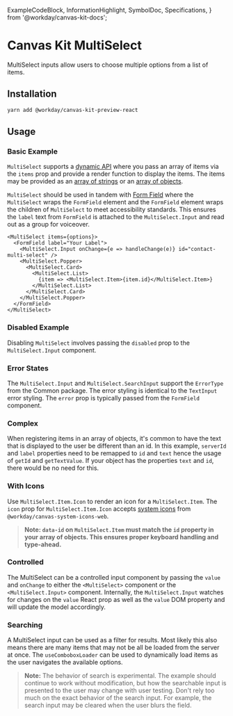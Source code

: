   ExampleCodeBlock,
  InformationHighlight,
  SymbolDoc,
  Specifications,
} from '@workday/canvas-kit-docs';



<Meta of={MultiSelectStories} />

# Canvas Kit MultiSelect

MultiSelect inputs allow users to choose multiple options from a list of items.

## Installation

```sh
yarn add @workday/canvas-kit-preview-react
```

## Usage

### Basic Example

`MultiSelect` supports a
[dynamic API](/getting-started/for-developers/resources/collection-api/#dynamic-items) where you
pass an array of items via the `items` prop and provide a render function to display the items. The
items may be provided as an
[array of strings](/getting-started/for-developers/resources/collection-api/#array-of-strings) or an
[array of objects](/getting-started/for-developers/resources/collection-api/#array-of-objects).

`MultiSelect` should be used in tandem with [Form Field](/components/inputs/form-field/) where the
`MultiSelect` wraps the `FormField` element and the `FormField` element wraps the children of
`MultiSelect` to meet accessibility standards. This ensures the `label` text from `FormField` is
attached to the `MultiSelect.Input` and read out as a group for voiceover.

```tsx
<MultiSelect items={options}>
  <FormField label="Your Label">
    <MultiSelect.Input onChange={e => handleChange(e)} id="contact-multi-select" />
    <MultiSelect.Popper>
      <MultiSelect.Card>
        <MultiSelect.List>
          {item => <MultiSelect.Item>{item.id}</MultiSelect.Item>}
        </MultiSelect.List>
      </MultiSelect.Card>
    </MultiSelect.Popper>
  </FormField>
</MultiSelect>
```

### Disabled Example

Disabling `MultiSelect` involves passing the `disabled` prop to the `MultiSelect.Input` component.

<ExampleCodeBlock code={Disabled} />

### Error States

The `MultiSelect.Input` and `MultiSelect.SearchInput` support the `ErrorType` from the Common
package. The error styling is identical to the `TextInput` error styling. The `error` prop is
typically passed from the `FormField` component.

<ExampleCodeBlock code={Error} />

### Complex

When registering items in an array of objects, it's common to have the text that is displayed to the
user be different than an id. In this example, `serverId` and `label` properties need to be remapped
to `id` and `text` hence the usage of `getId` and `getTextValue`. If your object has the properties
`text` and `id`, there would be no need for this.

<ExampleCodeBlock code={Complex} />

### With Icons

Use `MultiSelect.Item.Icon` to render an icon for a `MultiSelect.Item`. The `icon` prop for
`MultiSelect.Item.Icon` accepts [system icons](/assets/system-icons/) from
`@workday/canvas-system-icons-web`.

> **Note: `data-id` on `MultiSelect.Item` must match the `id` property in your array of objects.
> This ensures proper keyboard handling and type-ahead.**

<ExampleCodeBlock code={Icons} />

### Controlled

The MultiSelect can be a controlled input component by passing the `value` and `onChange` to either
the `<MultiSelect>` component or the `<MultiSelect.Input>` component. Internally, the
`MultiSelect.Input` watches for changes on the `value` React prop as well as the `value` DOM
property and will update the model accordingly.

<ExampleCodeBlock code={Controlled} />

### Searching

A MultiSelect input can be used as a filter for results. Most likely this also means there are many
items that may not be all be loaded from the server at once. The `useComboboxLoader` can be used to
dynamically load items as the user navigates the available options.

> **Note:** The behavior of search is experimental. The example should continue to work without
> modification, but how the searchable input is presented to the user may change with user testing.
> Don't rely too much on the exact behavior of the search input. For example, the search input may
> be cleared when the user blurs the field.

<ExampleCodeBlock code={Searching} />
